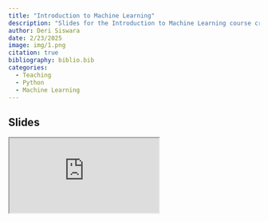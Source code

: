 ```yaml
---
title: "Introduction to Machine Learning"
description: "Slides for the Introduction to Machine Learning course created with Quarto presentation"
author: Deri Siswara
date: 2/23/2025 
image: img/1.png
citation: true
bibliography: biblio.bib
categories:
  - Teaching
  - Python
  - Machine Learning
---
```


## Slides

<iframe class="slides" src="https://derisiswara.quarto.pub/ml_w1/#/title-slide"></iframe>